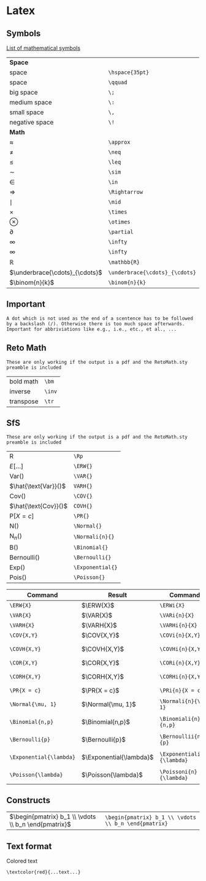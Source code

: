 # Latex

## Symbols

[List of mathematical symbols](https://oeis.org/wiki/List_of_LaTeX_mathematical_symbols)


<table class = "deftab">
  <tr>
    <td>**Space**</td>
    <td> </td>
  </tr>
  <tr>
    <td>space</td>
    <td>`\hspace{35pt}`</td>
  </tr>
  <tr>
    <td>space</td>
    <td>`\qquad`</td>
  </tr>
  <tr>
    <td>big space</td>
    <td>`\;`</td>
  </tr>
  <tr>
    <td>medium space</td>
    <td>`\:`</td>
  </tr>
  <tr>
    <td>small space</td>
    <td>`\,`</td>
  </tr>
  <tr>
    <td>negative space</td>
    <td>`\!`</td>
  </tr>
  <tr>
    <td>**Math**</td>
    <td> </td>
  </tr>
  <tr>
    <td>$\approx$</td>
    <td>`\approx`</td>
  </tr>
  <tr>
    <td>$\neq$</td>
    <td>`\neq`</td>
  </tr>
  <tr>
    <td>$\leq$</td>
    <td>`\leq`</td>
  </tr>
  <tr>
    <td>$\sim$</td>
    <td>`\sim`</td>
  </tr>
  <tr>
    <td>$\in$</td>
    <td>`\in`</td>
  </tr>
  <tr>
    <td>$\Rightarrow$</td>
    <td>`\Rightarrow`</td>
  </tr>
  <tr>
    <td>$\mid$</td>
    <td>`\mid`</td>
  </tr>
  <tr>
    <td>$\times$</td>
    <td>`\times`</td>
  </tr>
  <tr>
    <td>$\otimes$</td>
    <td>`\otimes`</td>
  </tr>
  <tr>
    <td>$\partial$</td>
    <td>`\partial`</td>
  </tr>
  <tr>
    <td>$\infty$</td>
    <td>`\infty`</td>
  </tr>
  <tr>
    <td>$\infty$</td>
    <td>`\infty`</td>
  </tr>
  <tr>
    <td>$\mathbb{R}$</td>
    <td>`\mathbb{R}`</td>
  </tr>
    <tr>
    <td>$\underbrace{\cdots}_{\cdots}$</td>
    <td>`\underbrace{\cdots}_{\cdots}`</td>
  </tr>
  <tr>
    <td>$\binom{n}{k}$</td>
    <td>`\binom{n}{k}`</td>
  </tr>
</table>

## Important

```block2
A dot which is not used as the end of a scentence has to be followed by a backslash (/). Otherwise there is too much space afterwards. Important for abbriviations like e.g., i.e., etc., et al., ...
```


## Reto Math

```block2
These are only working if the output is a pdf and the RetoMath.sty preamble is included
```

<table class = "deftab">
  <tr>
    <td>bold math</td>
    <td>`\bm`</td>
  </tr>
  <tr>
    <td>inverse</td>
    <td>`\inv`</td>
  </tr>
  <tr>
    <td>transpose</td>
    <td>`\tr`</td>
  </tr>
</table>

## SfS

```block2
These are only working if the output is a pdf and the RetoMath.sty preamble is included
```

<table class = "deftab">
  <tr>
    <td>R</td>
    <td>`\Rp`</td>
  </tr>
  <tr>
    <td>$E[\dots]$</td>
    <td>`\ERW{}`</td>
  </tr>
  <tr>
    <td>$\text{Var()}$</td>
    <td>`\VAR{}`</td>
  </tr>
  <tr>
    <td>$\hat{\text{Var}}()$</td>
    <td>`VARH{}`</td>
  </tr>
  <tr>
    <td>$\text{Cov()}$</td>
    <td>`\COV{}`</td>
  </tr>
  <tr>
    <td>$\hat{\text{Cov}}()$</td>
    <td>`COVH{}`</td>
  </tr>
  <tr>
    <td>$\text{P}[X = c]$</td>
    <td>`\PR{}`</td>
  </tr>
  <tr>
    <td>$\text{N}()$</td>
    <td>`\Normal{}`</td>
  </tr>
  <tr>
    <td>$\text{N}_n()$</td>
    <td>`\Normali{n}{}`</td>
  </tr>
  <tr>
    <td>$\text{B}()$</td>
    <td>`\Binomial{}`</td>
  </tr>
  <tr>
    <td>$\text{Bernoulli}()$</td>
    <td>`\Bernoulli{}`</td>
  </tr>
  <tr>
    <td>$\text{Exp}()$</td>
    <td>`\Exponential{}`</td>
  </tr>
  <tr>
    <td>$\text{Pois}()$</td>
    <td>`\Poisson{}`</td>
  </tr>
</table>

| Command                | Result                  | Command                    | Result                      | Command                | Result                  |
|------------------------|-------------------------|----------------------------|-----------------------------|------------------------|-------------------------|
| `\ERW{X}`              | $\ERW{X}$               | `\ERWi{X}`                 | $\ERWi{n}{X}$               | `\ERWSymbol`           | $\ERWSymbol$            |
| `\VAR{X}`              | $\VAR{X}$               | `\VARi{n}{X}`              | $\VARi{n}{X}$               | `\VARSymbol`           | $\VAR{X}$               |
| `\VARH{X}`             | $\VARH{X}$              | `\VARHi{n}{X}`             | $\VARHi{n}{X}$              | `\wh\VARSymbol`        | $\wh\VARSymbol$         |
| `\COV{X,Y}`            | $\COV{X,Y}$             | `\COVi{n}{X,Y}`            | $\COVi{n}{X,Y}$             | `\COVSymbol`           | $\COVSymbol$            |
| `\COVH{X,Y}`           | $\COVH{X,Y}$            | `\COVHi{n}{X,Y}`           | $\COVHi{n}{X,Y}$            | `\wh\COVSymbol`        | $\wh\COVSymbol$         |
| `\COR{X,Y}`            | $\COR{X,Y}$             | `\CORi{n}{X,Y}`            | $\CORi{n}{X,Y}$             | `\CORSymbol`           | $\CORSymbol$            |
| `\CORH{X,Y}`           | $\CORH{X,Y}$            | `\CORHi{n}{X,Y}`           | $\CORHi{n}{X,Y}$            | `\wh\CORSymbol`        | $\wh\CORSymbol$         |
| `\PR{X = c}`           | $\PR{X = c}$            | `\PRi{n}{X = c}`           | $\PRi{n}{X = c}$            | `\PRSymbol`            | $\PRSymbol$             |
| `\Normal{\mu, 1}`      | $\Normal{\mu, 1}$       | `\Normali{n}{\mu, 1}`      | $\Normali{n}{\mu, 1}$       | `\NormalSymbol`        | $\NormalSymbol$         |
| `\Binomial{n,p}`       | $\Binomial{n,p}$        | `\Binomiali{n}{n,p}`       | $\Binomiali{n}{n,p}$        | `\BinomialSymbol`      | $\BinomialSymbol$       |
| `\Bernoulli{p}`        | $\Bernoulli{p}$         | `\Bernoullii{n}{p}`        | $\Bernoullii{n}{p}$         | `\BernoulliSymbol`     | $\BernoulliSymbol$      |
| `\Exponential{\lambda}`| $\Exponential{\lambda}$ | `\Exponentiali{n}{\lambda}`| $\Exponentiali{n}{\lambda}$ | `\ExponentialSymbol`   | $\ExponentialSymbol$    |
| `\Poisson{\lambda}`    | $\Poisson{\lambda}$     | `\Poissoni{n}{\lambda}`    | $\Poissoni{n}{\lambda}$     | `\PoissonSymbol`       | $\PoissonSymbol$        |



## Constructs

<table class = "deftab">
  <tr>
    <td>$\begin{pmatrix} b_1 \\ \vdots \\ b_n \end{pmatrix}$</td>
    <td>`\begin{pmatrix} b_1 \\ \vdots \\ b_n \end{pmatrix}`</td>
  </tr>
</table>

## Text format

Colored text

`\textcolor{red}{...text...}`